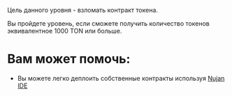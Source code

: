 Цель данного уровня - взломать контракт токена.

Вы пройдете уровень, если сможете получить количество токенов эквивалентное 1000 TON или больше.

# Вам может помочь:

- Вы можете легко деплоить собственные контракты используя [Nujan IDE](https://ide.nujan.io/)
